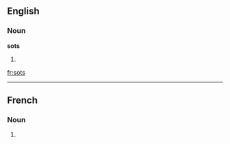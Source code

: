 ==English==

===Noun===
'''sots'''

# {{plural of|[[sot]]}}

[[fr:sots]]

----
==French==

===Noun===
{{infl|fr|plural}} {{m|p}}

# {{plural of|sot|lang=French}}


{{rfc-auto}}